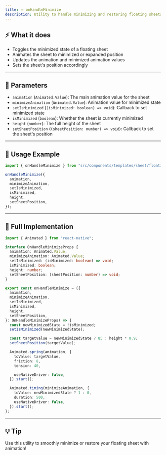 ```yaml
---
title: ➖ onHandleMinimize
description: Utility to handle minimizing and restoring floating sheets in React Native Glow UI
---
```


## ⚡️ What it does

- Toggles the minimized state of a floating sheet
- Animates the sheet to minimized or expanded position
- Updates the animation and minimized animation values
- Sets the sheet's position accordingly

---

## 📝 Parameters

- `animation` (`Animated.Value`): The main animation value for the sheet
- `minimizeAnimation` (`Animated.Value`): Animation value for minimized state
- `setIsMinimized` (`(isMinimized: boolean) => void`): Callback to set minimized state
- `isMinimized` (`boolean`): Whether the sheet is currently minimized
- `height` (`number`): The full height of the sheet
- `setSheetPosition` (`(sheetPosition: number) => void`): Callback to set the sheet's position

---

## 🚀 Usage Example

```ts
import { onHandleMinimize } from "src/components/templates/sheet/floating-sheet/utils/animation-utils/events/onMinimize";

onHandleMinimize({
  animation,
  minimizeAnimation,
  setIsMinimized,
  isMinimized,
  height,
  setSheetPosition,
});
```

---

## 🧩 Full Implementation

```ts
import { Animated } from "react-native";

interface OnHandleMinimizeProps {
  animation: Animated.Value;
  minimizeAnimation: Animated.Value;
  setIsMinimized: (isMinimized: boolean) => void;
  isMinimized: boolean;
  height: number;
  setSheetPosition: (sheetPosition: number) => void;
}

export const onHandleMinimize = ({
  animation,
  minimizeAnimation,
  setIsMinimized,
  isMinimized,
  height,
  setSheetPosition,
}: OnHandleMinimizeProps) => {
  const newMinimizedState = !isMinimized;
  setIsMinimized(newMinimizedState);

  const targetValue = newMinimizedState ? 85 : height * 0.9;
  setSheetPosition(targetValue);

  Animated.spring(animation, {
    toValue: targetValue,
    friction: 8,
    tension: 40,

    useNativeDriver: false,
  }).start();

  Animated.timing(minimizeAnimation, {
    toValue: newMinimizedState ? 1 : 0,
    duration: 500,
    useNativeDriver: false,
  }).start();
};
```

---

## 💡 Tip

Use this utility to smoothly minimize or restore your floating sheet with animation!
